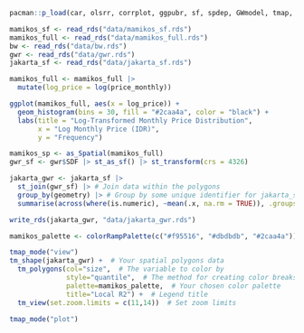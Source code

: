 ```r
pacman::p_load(car, olsrr, corrplot, ggpubr, sf, spdep, GWmodel, tmap, tidyverse, gtsummary)
```

```r
mamikos_sf <- read_rds("data/mamikos_sf.rds")
mamikos_full <- read_rds("data/mamikos_full.rds")
bw <- read_rds("data/bw.rds")
gwr <- read_rds("data/gwr.rds")
jakarta_sf <- read_rds("data/jakarta_sf.rds")
```



```r
mamikos_full <- mamikos_full |>
  mutate(log_price = log(price_monthly))
```

```r
ggplot(mamikos_full, aes(x = log_price)) +
  geom_histogram(bins = 30, fill = "#2caa4a", color = "black") +
  labs(title = "Log-Transformed Monthly Price Distribution",
       x = "Log Monthly Price (IDR)",
       y = "Frequency")
```

```r
mamikos_sp <- as_Spatial(mamikos_full)
gwr_sf <- gwr$SDF |> st_as_sf() |> st_transform(crs = 4326)
```

```r
jakarta_gwr <- jakarta_sf |>
  st_join(gwr_sf) |> # Join data within the polygons
  group_by(geometry) |> # Group by some unique identifier for jakarta_sf polygons
  summarise(across(where(is.numeric), ~mean(.x, na.rm = TRUE)), .groups = "drop")
```

```r
write_rds(jakarta_gwr, "data/jakarta_gwr.rds")
```

```r
mamikos_palette <- colorRampPalette(c("#f95516", "#dbdbdb", "#2caa4a"))(100)

tmap_mode("view")
tm_shape(jakarta_gwr) +  # Your spatial polygons data
  tm_polygons(col="size",  # The variable to color by
              style="quantile",  # The method for creating color breaks
              palette=mamikos_palette,  # Your chosen color palette
              title="Local R2") +  # Legend title
  tm_view(set.zoom.limits = c(11,14))  # Set zoom limits

tmap_mode("plot")
```

